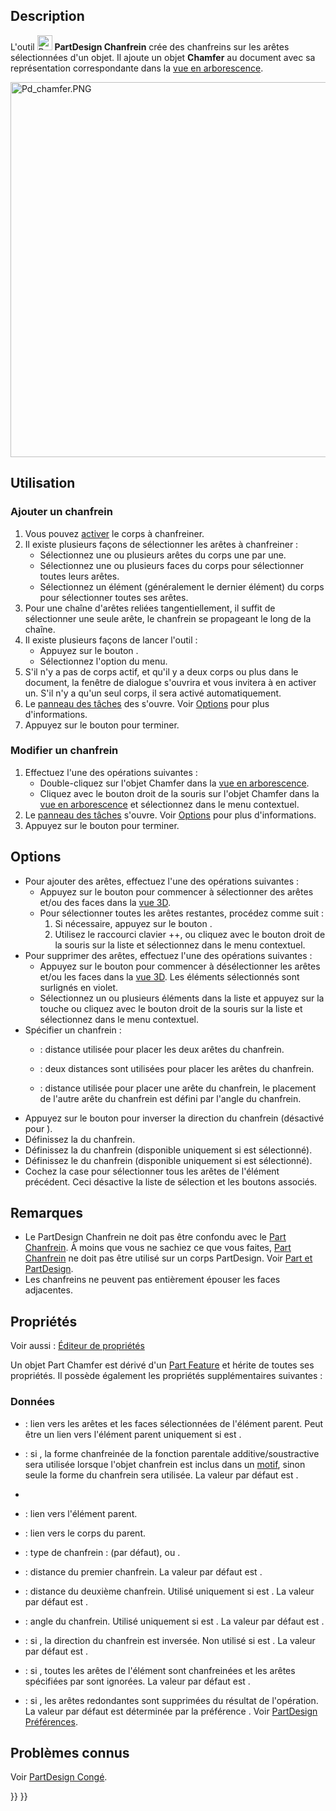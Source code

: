 <languages/>

{{Docnav/fr
|[[PartDesign_Fillet/fr|Congé]]
|[[PartDesign_Draft/fr|Dépouille]]
|[[PartDesign_Workbench/fr|Atelier PartDesign]]
|IconL=PartDesign_Fillet.svg
|IconR=PartDesign_Draft.svg
|IconC=Workbench_PartDesign.svg
}}

{{GuiCommand/fr
|Name=PartDesign Chamfer
|Name/fr=PartDesign Chanfrein
|MenuLocation=PartDesign → Appliquer une fonction d'habillage → Chanfrein
|Workbenches=[[PartDesign_Workbench/fr|PartDesign]]
|SeeAlso=[[PartDesign_Fillet/fr|PartDesign Congé]]
}}

== Description ==

L'outil [[Image:PartDesign_Chamfer.svg|24px]] '''PartDesign Chanfrein''' crée des chanfreins sur les arêtes sélectionnées d'un objet. Il ajoute un objet '''Chamfer''' au document avec sa représentation correspondante dans la [[Tree_view/fr|vue en arborescence]].

[[Image:Pd_chamfer.PNG|600px]]
{{Caption|Cube avec des chanfreins sur toutes les arêtes}}

<span id="Usage"></span>
== Utilisation ==

<span id="Add_a_chamfer"></span>
=== Ajouter un chanfrein ===

# Vous pouvez [[PartDesign_Body/fr#Statut_actif|activer]] le corps à chanfreiner.
# Il existe plusieurs façons de sélectionner les arêtes à chanfreiner :
#* Sélectionnez une ou plusieurs arêtes du corps une par une.
#* Sélectionnez une ou plusieurs faces du corps pour sélectionner toutes leurs arêtes.
#* Sélectionnez un élément (généralement le dernier élément) du corps pour sélectionner toutes ses arêtes.
# Pour une chaîne d'arêtes reliées tangentiellement, il suffit de sélectionner une seule arête, le chanfrein se propageant le long de la chaîne.
# Il existe plusieurs façons de lancer l'outil :
#* Appuyez sur le bouton {{Button|[[Image:PartDesign_Chamfer.svg|16px]] [[PartDesign_Chamfer/fr|Chanfrein]]}}.
#* Sélectionnez l'option {{MenuCommand|PartDesign → Appliquer une fonction d'habillage → [[Image:PartDesign_Chamfer.svg|16px]] Chanfrein}} du menu.
# S'il n'y a pas de corps actif, et qu'il y a deux corps ou plus dans le document, la fenêtre de dialogue {{MenuCommand|Corps actif requis}} s'ouvrira et vous invitera à en activer un. S'il n'y a qu'un seul corps, il sera activé automatiquement.
# Le [[Task_panel/fr|panneau des tâches]] des {{MenuCommand|Paramètres du chanfrein}} s'ouvre. Voir [[#Options|Options]] pour plus d'informations.
# Appuyez sur le bouton {{Button|OK}} pour terminer.

<span id="Edit_a_chamfer"></span>
=== Modifier un chanfrein ===

# Effectuez l'une des opérations suivantes :
#* Double-cliquez sur l'objet Chamfer dans la [[Tree_view/fr|vue en arborescence]].
#* Cliquez avec le bouton droit de la souris sur l'objet Chamfer dans la [[Tree_view/fr|vue en arborescence]] et sélectionnez {{MenuCommand|Modifier le chanfrein}} dans le menu contextuel.
# Le [[Task_panel/fr|panneau des tâches]] {{MenuCommand|Paramètres du chanfrein}} s'ouvre. Voir [[#Options|Options]] pour plus d'informations.
# Appuyez sur le bouton {{Button|OK}} pour terminer.

== Options ==

* Pour ajouter des arêtes, effectuez l'une des opérations suivantes :
** Appuyez sur le bouton {{Button|Ajouter}} pour commencer à sélectionner des arêtes et/ou des faces dans la [[3D_view/fr|vue 3D]].
** Pour sélectionner toutes les arêtes restantes, procédez comme suit :
**# Si nécessaire, appuyez sur le bouton {{Button|Ajouter}}.
**# Utilisez le raccourci clavier {{KEY|Ctrl}}+{{KEY|Shift}}+{{KEY|A}}, ou cliquez avec le bouton droit de la souris sur la liste et sélectionnez {{MenuCommand|Ajouter toutes les arêtes}} dans le menu contextuel.
* Pour supprimer des arêtes, effectuez l'une des opérations suivantes :
** Appuyez sur le bouton {{Button|Supprimer}} pour commencer à désélectionner les arêtes et/ou les faces dans la [[3D_view/fr|vue 3D]]. Les éléments sélectionnés sont surlignés en violet.
** Sélectionnez un ou plusieurs éléments dans la liste et appuyez sur la touche {{KEY|Suppr}} ou cliquez avec le bouton droit de la souris sur la liste et sélectionnez {{MenuCommand|Supprimer}} dans le menu contextuel.
* Spécifier un chanfrein {{MenuCommand|Type}} :
** {{MenuCommand|Distance égale}} : distance utilisée pour placer les deux arêtes du chanfrein.
** {{MenuCommand|Deux distances}} : deux distances sont utilisées pour placer les arêtes du chanfrein.
** {{MenuCommand|Distance et angle}} : distance utilisée pour placer une arête du chanfrein, le placement de l'autre arête du chanfrein est défini par l'angle du chanfrein.  
* Appuyez sur le bouton {{Button|[[Image:PartDesign_Flip_Direction.svg|16px]] Inverser la direction}} pour inverser la direction du chanfrein (désactivé pour {{MenuCommand|Equal distance}}).
* Définissez la {{MenuCommand|Dimension}} du chanfrein.
* Définissez la {{MenuCommand|Dimension 2}} du chanfrein (disponible uniquement si {{MenuCommand|Deux distances}} est sélectionné).
* Définissez le {{MenuCommand|Angle}} du chanfrein (disponible uniquement si {{MenuCommand|Distance et angle}} est sélectionné).
* Cochez la case {{MenuCommand|Ajouter toutes les arêtes}} pour sélectionner tous les arêtes de l'élément précédent. Ceci désactive la liste de sélection et les boutons associés.

<span id="Notes"></span>
== Remarques ==

* Le PartDesign Chanfrein ne doit pas être confondu avec le [[Part_Chamfer/fr|Part Chanfrein]]. À moins que vous ne sachiez ce que vous faites, [[Part_Chamfer/fr|Part Chanfrein]] ne doit pas être utilisé sur un corps PartDesign. Voir [[Part_and_PartDesign/fr|Part et PartDesign]].
* Les chanfreins ne peuvent pas entièrement épouser les faces adjacentes.

<span id="Properties"></span>
==Propriétés==

Voir aussi : [[Property_editor/fr|Éditeur de propriétés]]

Un objet Part Chamfer est dérivé d'un [[Part_Feature/fr|Part Feature]] et hérite de toutes ses propriétés. Il possède également les propriétés supplémentaires suivantes :

<span id="Data"></span>
===Données===

{{Properties_Title|Base}}

* {{PropertyData|Base|LinkSub}} : lien vers les arêtes et les faces sélectionnées de l'élément parent. Peut être un lien vers l'élément parent uniquement si {{PropertyData|Use All Edges}} est {{TRUE}}.
* {{PropertyData|Support Transform|Bool}} : si {{TRUE}}, la forme chanfreinée de la fonction parentale additive/soustractive sera utilisée lorsque l'objet chanfrein est inclus dans un [[PartDesign_Workbench/fr#Outils_de_transformation|motif]], sinon seule la forme du chanfrein sera utilisée. La valeur par défaut est {{FALSE}}.
* {{PropertyData|Add Sub Shape|PartShape|hidden}}
* {{PropertyData|Base Feature|Link|hidden}} : lien vers l'élément parent.
* {{PropertyData|_ Body|LinkHidden|hidden}} : lien vers le corps du parent.

{{Properties_Title|Chamfer}}

* {{PropertyData|Chamfer Type|Enumeration}} : type de chanfrein : {{value|Equal distance}} (par défaut), {{value|Two distances}} ou {{value|Distance and Angle}}.
* {{PropertyData|Size|QuantityConstraint}} : distance du premier chanfrein. La valeur par défaut est {{value|1 mm}}.
* {{PropertyData|Size2|QuantityConstraint}} : distance du deuxième chanfrein. Utilisé uniquement si {{PropertyData|Chamfer Type}} est {{Value|Two distances}}. La valeur par défaut est {{value|1 mm}}.
* {{PropertyData|Angle|Angle}} : angle du chanfrein. Utilisé uniquement si {{PropertyData|Chamfer Type}} est {{Value|Distance and Angle}}. La valeur par défaut est {{value|45 °}}.
* {{PropertyData|Flip Direction|Bool}} : si {{TRUE}}, la direction du chanfrein est inversée. Non utilisé si {{PropertyData|Chamfer Type}} est {{Value|Equal distance}}. La valeur par défaut est {{FALSE}}.
* {{PropertyData|Use All Edges|Bool}} : si {{TRUE}}, toutes les arêtes de l'élément sont chanfreinées et les arêtes spécifiées par {{PropertyData|Base}} sont ignorées. La valeur par défaut est {{FALSE}}.

{{Properties_Title|Part Design}}

* {{PropertyData|Refine|Bool}} : si {{TRUE}}, les arêtes redondantes sont supprimées du résultat de l'opération. La valeur par défaut est déterminée par la préférence {{MenuCommand|Affiner les modèles automatiquement après une opération sur une esquisse}}. Voir [[PartDesign_Preferences/fr#G.C3.A9n.C3.A9ral|PartDesign Préférences]].

<span id="Known_issues"></span>
== Problèmes connus ==

Voir [[PartDesign_Fillet/fr#Probl.C3.A8mes_connus|PartDesign Congé]].


{{Docnav/fr
|[[PartDesign_Fillet/fr|Congé]]
|[[PartDesign_Draft/fr|Dépouille]]
|[[PartDesign_Workbench/fr|Atelier PartDesign]]
|IconL=PartDesign_Fillet.svg
|IconR=PartDesign_Draft.svg
|IconC=Workbench_PartDesign.svg
}}

{{PartDesign Tools navi{{#translation:}}}}
{{Userdocnavi{{#translation:}}}}